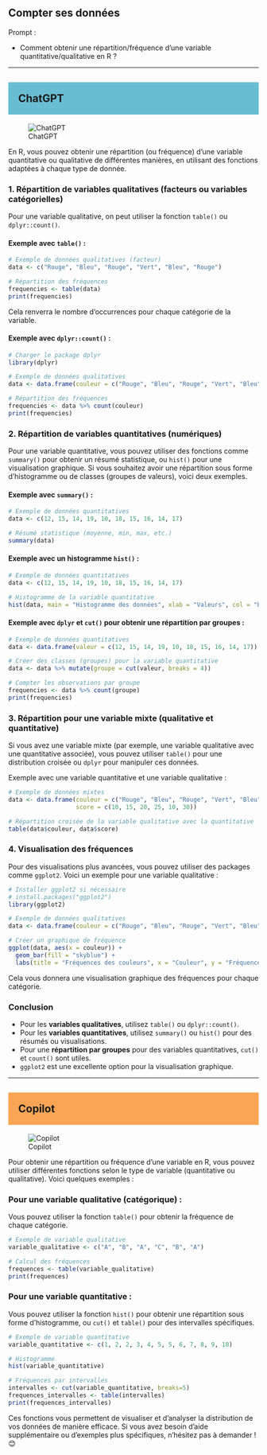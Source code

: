 ## Compter ses données

::: {.callout-note appearance="simple"}
Prompt : 

* Comment obtenir une répartition/fréquence d'une variable quantitative/qualitative en R ?


:::

----

## ChatGPT {style="background-color: #69bdd2; padding: 20px;"}
![ChatGPT](../img/ChatGPT.PNG)

En R, vous pouvez obtenir une répartition (ou fréquence) d'une variable quantitative ou qualitative de différentes manières, en utilisant des fonctions adaptées à chaque type de donnée.

### 1. Répartition de **variables qualitatives** (facteurs ou variables catégorielles)
Pour une variable qualitative, on peut utiliser la fonction `table()` ou `dplyr::count()`.

#### Exemple avec `table()` :
```R
# Exemple de données qualitatives (facteur)
data <- c("Rouge", "Bleu", "Rouge", "Vert", "Bleu", "Rouge")

# Répartition des fréquences
frequencies <- table(data)
print(frequencies)
```

Cela renverra le nombre d'occurrences pour chaque catégorie de la variable.

#### Exemple avec `dplyr::count()` :
```R
# Charger le package dplyr
library(dplyr)

# Exemple de données qualitatives
data <- data.frame(couleur = c("Rouge", "Bleu", "Rouge", "Vert", "Bleu", "Rouge"))

# Répartition des fréquences
frequencies <- data %>% count(couleur)
print(frequencies)
```

### 2. Répartition de **variables quantitatives** (numériques)
Pour une variable quantitative, vous pouvez utiliser des fonctions comme `summary()` pour obtenir un résumé statistique, ou `hist()` pour une visualisation graphique. Si vous souhaitez avoir une répartition sous forme d'histogramme ou de classes (groupes de valeurs), voici deux exemples.

#### Exemple avec `summary()` :
```R
# Exemple de données quantitatives
data <- c(12, 15, 14, 19, 10, 18, 15, 16, 14, 17)

# Résumé statistique (moyenne, min, max, etc.)
summary(data)
```

#### Exemple avec un histogramme `hist()` :
```R
# Exemple de données quantitatives
data <- c(12, 15, 14, 19, 10, 18, 15, 16, 14, 17)

# Histogramme de la variable quantitative
hist(data, main = "Histogramme des données", xlab = "Valeurs", col = "blue", border = "black")
```

#### Exemple avec `dplyr` et `cut()` pour obtenir une répartition par groupes :
```R
# Exemple de données quantitatives
data <- data.frame(valeur = c(12, 15, 14, 19, 10, 18, 15, 16, 14, 17))

# Créer des classes (groupes) pour la variable quantitative
data <- data %>% mutate(groupe = cut(valeur, breaks = 4))

# Compter les observations par groupe
frequencies <- data %>% count(groupe)
print(frequencies)
```

### 3. Répartition pour une **variable mixte** (qualitative et quantitative)
Si vous avez une variable mixte (par exemple, une variable qualitative avec une quantitative associée), vous pouvez utiliser `table()` pour une distribution croisée ou `dplyr` pour manipuler ces données.

Exemple avec une variable quantitative et une variable qualitative :
```R
# Exemple de données mixtes
data <- data.frame(couleur = c("Rouge", "Bleu", "Rouge", "Vert", "Bleu", "Rouge"),
                   score = c(10, 15, 20, 25, 10, 30))

# Répartition croisée de la variable qualitative avec la quantitative
table(data$couleur, data$score)
```

### 4. Visualisation des fréquences
Pour des visualisations plus avancées, vous pouvez utiliser des packages comme `ggplot2`. Voici un exemple pour une variable qualitative :

```R
# Installer ggplot2 si nécessaire
# install.packages("ggplot2")
library(ggplot2)

# Exemple de données qualitatives
data <- data.frame(couleur = c("Rouge", "Bleu", "Rouge", "Vert", "Bleu", "Rouge"))

# Créer un graphique de fréquence
ggplot(data, aes(x = couleur)) +
  geom_bar(fill = "skyblue") +
  labs(title = "Fréquences des couleurs", x = "Couleur", y = "Fréquence")
```

Cela vous donnera une visualisation graphique des fréquences pour chaque catégorie.

### Conclusion
- Pour les **variables qualitatives**, utilisez `table()` ou `dplyr::count()`.
- Pour les **variables quantitatives**, utilisez `summary()` ou `hist()` pour des résumés ou visualisations.
- Pour une **répartition par groupes** pour des variables quantitatives, `cut()` et `count()` sont utiles.
- `ggplot2` est une excellente option pour la visualisation graphique.

----

## Copilot {style="background-color: #faa555; padding: 20px;"}
![Copilot](../img/copilot.PNG)

Pour obtenir une répartition ou fréquence d'une variable en R, vous pouvez utiliser différentes fonctions selon le type de variable (quantitative ou qualitative). Voici quelques exemples :

### Pour une variable qualitative (catégorique) :
Vous pouvez utiliser la fonction `table()` pour obtenir la fréquence de chaque catégorie.

```R
# Exemple de variable qualitative
variable_qualitative <- c("A", "B", "A", "C", "B", "A")

# Calcul des fréquences
frequences <- table(variable_qualitative)
print(frequences)
```

### Pour une variable quantitative :
Vous pouvez utiliser la fonction `hist()` pour obtenir une répartition sous forme d'histogramme, ou `cut()` et `table()` pour des intervalles spécifiques.

```R
# Exemple de variable quantitative
variable_quantitative <- c(1, 2, 2, 3, 4, 5, 5, 6, 7, 8, 9, 10)

# Histogramme
hist(variable_quantitative)

# Fréquences par intervalles
intervalles <- cut(variable_quantitative, breaks=5)
frequences_intervalles <- table(intervalles)
print(frequences_intervalles)
```

Ces fonctions vous permettent de visualiser et d'analyser la distribution de vos données de manière efficace. Si vous avez besoin d'aide supplémentaire ou d'exemples plus spécifiques, n'hésitez pas à demander ! 😊